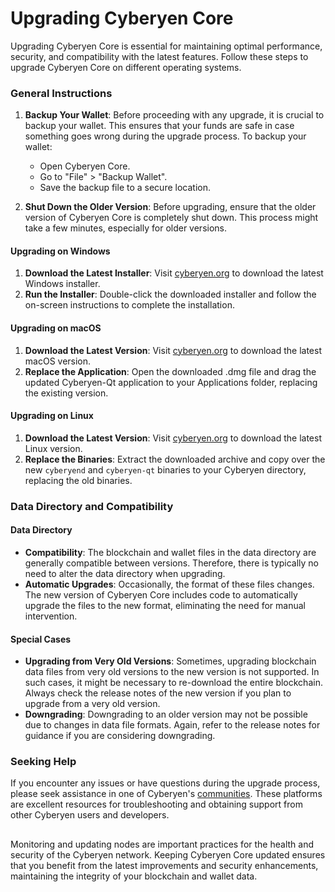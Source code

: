 # Upgrading Cyberyen Core

Upgrading Cyberyen Core is essential for maintaining optimal performance, security, and compatibility with the latest features. Follow these steps to upgrade Cyberyen Core on different operating systems.

### General Instructions

1. **Backup Your Wallet**: Before proceeding with any upgrade, it is crucial to backup your wallet. This ensures that your funds are safe in case something goes wrong during the upgrade process. To backup your wallet:
   * Open Cyberyen Core.
   * Go to "File" > "Backup Wallet".
   * Save the backup file to a secure location.

2. **Shut Down the Older Version**: Before upgrading, ensure that the older version of Cyberyen Core is completely shut down. This process might take a few minutes, especially for older versions.

#### Upgrading on Windows

1. **Download the Latest Installer**: Visit [cyberyen.org](https://cyberyen.org) to download the latest Windows installer.
2. **Run the Installer**: Double-click the downloaded installer and follow the on-screen instructions to complete the installation.

#### Upgrading on macOS

1. **Download the Latest Version**: Visit [cyberyen.org](https://cyberyen.org) to download the latest macOS version.
2. **Replace the Application**: Open the downloaded .dmg file and drag the updated Cyberyen-Qt application to your Applications folder, replacing the existing version.

#### Upgrading on Linux

1. **Download the Latest Version**: Visit [cyberyen.org](https://cyberyen.org) to download the latest Linux version.
2. **Replace the Binaries**: Extract the downloaded archive and copy over the new `cyberyend` and `cyberyen-qt` binaries to your Cyberyen directory, replacing the old binaries.

### Data Directory and Compatibility

#### Data Directory

* **Compatibility**: The blockchain and wallet files in the data directory are generally compatible between versions. Therefore, there is typically no need to alter the data directory when upgrading.
* **Automatic Upgrades**: Occasionally, the format of these files changes. The new version of Cyberyen Core includes code to automatically upgrade the files to the new format, eliminating the need for manual intervention.

#### Special Cases

* **Upgrading from Very Old Versions**: Sometimes, upgrading blockchain data files from very old versions to the new version is not supported. In such cases, it might be necessary to re-download the entire blockchain. Always check the release notes of the new version if you plan to upgrade from a very old version.
* **Downgrading**: Downgrading to an older version may not be possible due to changes in data file formats. Again, refer to the release notes for guidance if you are considering downgrading.

### Seeking Help

If you encounter any issues or have questions during the upgrade process, please seek assistance in one of Cyberyen's [communities](/community). These platforms are excellent resources for troubleshooting and obtaining support from other Cyberyen users and developers.

##

Monitoring and updating nodes are important practices for the health and security of the Cyberyen network. Keeping Cyberyen Core updated ensures that you benefit from the latest improvements and security enhancements, maintaining the integrity of your blockchain and wallet data.